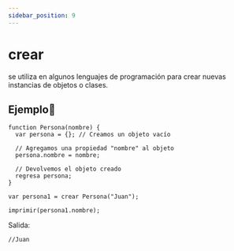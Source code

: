 ```yaml
---
sidebar_position: 9
---
```



# crear
se utiliza en algunos lenguajes de programación para crear nuevas instancias de objetos o clases. 

## Ejemplo📝

```dummy
function Persona(nombre) {
  var persona = {}; // Creamos un objeto vacío

  // Agregamos una propiedad "nombre" al objeto
  persona.nombre = nombre;

  // Devolvemos el objeto creado
  regresa persona;
}

var persona1 = crear Persona("Juan");

imprimir(persona1.nombre);
```
Salida:

```dummy
//Juan
```

